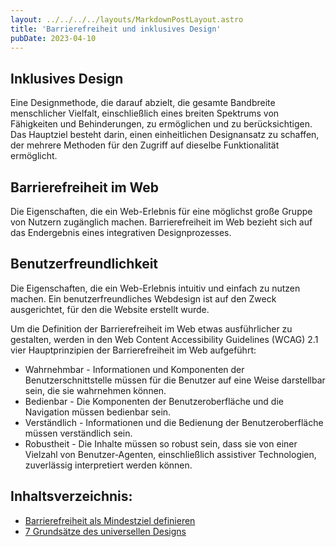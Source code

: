 ```yaml
---
layout: ../../../../layouts/MarkdownPostLayout.astro
title: 'Barrierefreiheit und inklusives Design'
pubDate: 2023-04-10
---
```


## Inklusives Design

Eine Designmethode, die darauf abzielt, die gesamte Bandbreite menschlicher Vielfalt, einschließlich eines breiten Spektrums von Fähigkeiten und Behinderungen, zu ermöglichen und zu berücksichtigen. Das Hauptziel besteht darin, einen einheitlichen Designansatz zu schaffen, der mehrere Methoden für den Zugriff auf dieselbe Funktionalität ermöglicht.

## Barrierefreiheit im Web

Die Eigenschaften, die ein Web-Erlebnis für eine möglichst große Gruppe von Nutzern zugänglich machen. Barrierefreiheit im Web bezieht sich auf das Endergebnis eines integrativen Designprozesses.

## Benutzerfreundlichkeit

Die Eigenschaften, die ein Web-Erlebnis intuitiv und einfach zu nutzen machen. Ein benutzerfreundliches Webdesign ist auf den Zweck ausgerichtet, für den die Website erstellt wurde.

Um die Definition der Barrierefreiheit im Web etwas ausführlicher zu gestalten, werden in den Web Content Accessibility Guidelines (WCAG) 2.1 vier Hauptprinzipien der Barrierefreiheit im Web aufgeführt:

- Wahrnehmbar - Informationen und Komponenten der Benutzerschnittstelle müssen für die Benutzer auf eine Weise darstellbar sein, die sie wahrnehmen können.
- Bedienbar - Die Komponenten der Benutzeroberfläche und die Navigation müssen bedienbar sein.
- Verständlich - Informationen und die Bedienung der Benutzeroberfläche müssen verständlich sein.
- Robustheit - Die Inhalte müssen so robust sein, dass sie von einer Vielzahl von Benutzer-Agenten, einschließlich assistiver Technologien, zuverlässig interpretiert werden können.

## Inhaltsverzeichnis:

- [Barrierefreiheit als Mindestziel definieren](/tutorials/ux-design/barrierefreiheit-inklusives-design/2-mindestziel)
- [7 Grundsätze des universellen Designs](/tutorials/ux-design/barrierefreiheit-inklusives-design/3-grundsaetze-universellen-designs)
